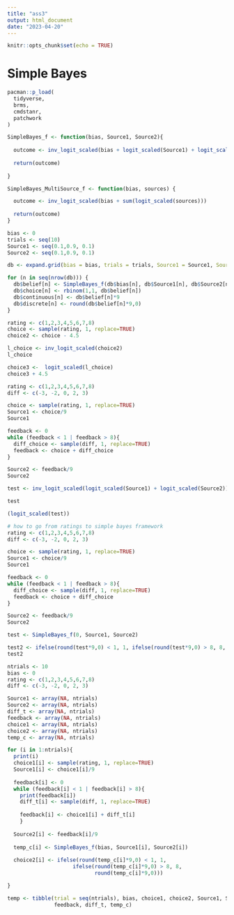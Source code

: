 ```yaml
---
title: "ass3"
output: html_document
date: "2023-04-20"
---
```


```r
knitr::opts_chunk$set(echo = TRUE)
```

# Simple Bayes
```r
pacman::p_load(
  tidyverse,
  brms,
  cmdstanr,
  patchwork
)
```

```r
SimpleBayes_f <- function(bias, Source1, Source2){
  
  outcome <- inv_logit_scaled(bias + logit_scaled(Source1) + logit_scaled(Source2))
  
  return(outcome)
  
}

SimpleBayes_MultiSource_f <- function(bias, sources) {

  outcome <- inv_logit_scaled(bias + sum(logit_scaled(sources)))
  
  return(outcome)
}
```

```r

bias <- 0
trials <- seq(10)
Source1 <- seq(0.1,0.9, 0.1)
Source2 <- seq(0.1,0.9, 0.1)

db <- expand.grid(bias = bias, trials = trials, Source1 = Source1, Source2 = Source2)

for (n in seq(nrow(db))) {
  db$belief[n] <- SimpleBayes_f(db$bias[n], db$Source1[n], db$Source2[n])
  db$choice[n] <- rbinom(1,1, db$belief[n])
  db$continuous[n] <- db$belief[n]*9
  db$discrete[n] <- round(db$belief[n]*9,0)
}

```

```r
rating <- c(1,2,3,4,5,6,7,8)
choice <- sample(rating, 1, replace=TRUE)
choice2 <- choice - 4.5

l_choice <- inv_logit_scaled(choice2)
l_choice
```

```r
choice3 <-  logit_scaled(l_choice)
choice3 + 4.5
```
```r
rating <- c(1,2,3,4,5,6,7,8)
diff <- c(-3, -2, 0, 2, 3)

choice <- sample(rating, 1, replace=TRUE)
Source1 <- choice/9
Source1

feedback <- 0
while (feedback < 1 | feedback > 8){
  diff_choice <- sample(diff, 1, replace=TRUE)
  feedback <- choice + diff_choice
}

Source2 <- feedback/9
Source2

test <- inv_logit_scaled(logit_scaled(Source1) + logit_scaled(Source2))

test

(logit_scaled(test))
```
```r

# how to go from ratings to simple bayes framework
rating <- c(1,2,3,4,5,6,7,8)
diff <- c(-3, -2, 0, 2, 3)

choice <- sample(rating, 1, replace=TRUE)
Source1 <- choice/9
Source1

feedback <- 0
while (feedback < 1 | feedback > 8){
  diff_choice <- sample(diff, 1, replace=TRUE)
  feedback <- choice + diff_choice
}

Source2 <- feedback/9
Source2

test <- SimpleBayes_f(0, Source1, Source2)

test2 <- ifelse(round(test*9,0) < 1, 1, ifelse(round(test*9,0) > 8, 8, round(test*9,0)))
test2
```

```r

ntrials <- 10
bias <- 0
rating <- c(1,2,3,4,5,6,7,8)
diff <- c(-3, -2, 0, 2, 3)

Source1 <- array(NA, ntrials)
Source2 <- array(NA, ntrials)
diff_t <- array(NA, ntrials)
feedback <- array(NA, ntrials)
choice1 <- array(NA, ntrials)
choice2 <- array(NA, ntrials)
temp_c <- array(NA, ntrials)

for (i in 1:ntrials){
  print(i)
  choice1[i] <- sample(rating, 1, replace=TRUE)
  Source1[i] <- choice1[i]/9
  
  feedback[i] <- 0
  while (feedback[i] < 1 | feedback[i] > 8){
    print(feedback[i])
    diff_t[i] <- sample(diff, 1, replace=TRUE)
    
    feedback[i] <- choice1[i] + diff_t[i]
    }
 
  Source2[i] <- feedback[i]/9
  
  temp_c[i] <- SimpleBayes_f(bias, Source1[i], Source2[i])
  
  choice2[i] <- ifelse(round(temp_c[i]*9,0) < 1, 1, 
                     ifelse(round(temp_c[i]*9,0) > 8, 8, 
                            round(temp_c[i]*9,0)))

}

temp <- tibble(trial = seq(ntrials), bias, choice1, choice2, Source1, Source2, 
               feedback, diff_t, temp_c)


```

